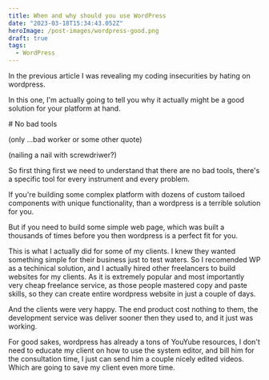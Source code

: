 ```yaml
---
title: When and why should you use WordPress
date: "2023-03-18T15:34:43.052Z"
heroImage: /post-images/wordpress-good.png
draft: true
tags:
  - WordPress
---
```


In the previous article I was revealing my coding insecurities by hating on wordpress.

In this one, I'm actually going to tell you why it actually might be a good solution for your platform at hand.

\# No bad tools

(only ...bad worker or some other quote)

(nailing a nail with screwdriwer?)

So first thing first we need to understand that there are no bad tools, there's a specific tool for every instrument and every problem.

If you're building some complex platform with dozens of custom tailoed components with unique functionality, than a wordpress is a terrible solution for you.

But if you need to build some simple web page, which was built a thousands of times before you then wordpress is a perfect fit for you.

This is what I actually did for some of my clients. I knew they wanted something simple for their business just to test waters. So I recomended WP as a techinical solution, and I actually hired other freelancers to build websites for my clients. As it is extremely popular and most importantly very cheap freelance service, as those people mastered copy and paste skills, so they can create entire wordpress website in just a couple of days.

And the clients were very happy. The end product cost nothing to them, the development service was deliver sooner then they used to, and it just was working.

For good sakes, wordpress has already a tons of YouYube resources, I don't need to educate my client on how to use the system editor, and bill him for the consultation time, I just can send him a couple nicely edited videos. Which are going to save my client even more time.
